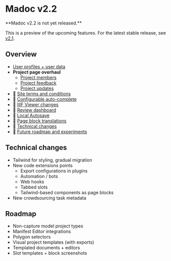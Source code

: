 
# Madoc v2.2

<Callout type="warning">
**Madoc v2.2 is not yet released.**

This is a preview of the upcoming features. For the latest stable release, see [v2.1](/releases/v2.1).
</Callout>

## Overview

- [User profiles + user data](/admin-guide/users/user-profiles)
- **Project page overhaul**
  - [Project members](/admin-guide/projects/project-members)
  - [Project feedback](/admin-guide/projects/project-feedback)
  - [Project updates](/admin-guide/projects/project-updates)
- 🚧 [Site terms and conditions](#)
- 🚧 [Configurable auto-complete](#)
- 🚧 [IIIF Viewer changes](#)
- 🚧 [Review dashboard](#)
- 🚧 [Local Autosave](#)
- 🚧 [Page block translations](#)
- 🚧 [Technical changes](#technical-changes)
- 🚧 [Future roadmap and experiments](#roadmap)



## Technical changes

- Tailwind for styling, gradual migration
- New code extensions points
  - Export configurations in plugins
  - Automation / bots
  - Web hooks
  - Tabbed slots
  - Tailwind-based components as page blocks
- New crowdsourcing task metadata


## Roadmap

- Non-capture model project types
- Manifest Editor integrations
- Polygon selectors
- Visual project templates (with exports)
- Templated documents + editors
- Slot templates + block screenshots
